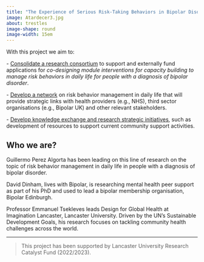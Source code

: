 ```yaml
---
title: "The Experience of Serious Risk-Taking Behaviors in Bipolar Disorders"
image: Atardecer3.jpg
about: trestles
image-shape: round
image-width: 15em
---
```


<meta http-equiv='cache-control' content='no-cache'>

<meta http-equiv='expires' content='0'>

<meta http-equiv='pragma' content='no-cache'>

With this project we aim to:

\- [Consolidate a research consortium]{.underline} to support and externally fund applications for *co-designing module interventions for capacity building to manage risk behaviors in daily life for people with a diagnosis of bipolar disorder*.

\- [Develop a network]{.underline} on risk behavior management in daily life that will provide strategic links with health providers (e.g., NHS), third sector organisations (e.g., Bipolar UK) and other relevant stakeholders.

\- [Develop knowledge exchange and research strategic initiatives]{.underline}, such as development of resources to support current community support activities.

## Who we are?

Guillermo Perez Algorta has been leading on this line of research on the topic of risk behavior management in daily life in people with a diagnosis of bipolar disorder.

David Dinham, lives with Bipolar, is researching mental health peer support as part of his PhD and used to lead a bipolar membership organisation, Bipolar Edinburgh.

Professor Emmanuel Tsekleves leads Design for Global Health at Imagination Lancaster, Lancaster University. Driven by the UN’s Sustainable Development Goals, his research focuses on tackling community health challenges across the world.

------------------------------------------------------------------------

> This project has been supported by Lancaster University Research Catalyst Fund (2022/2023).

